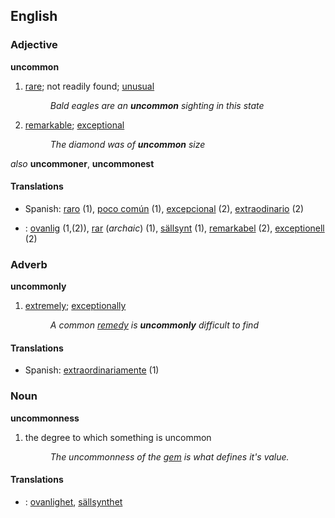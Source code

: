 == English == 
=== Adjective ===
'''uncommon'''
# [[rare]]; not readily found; [[unusual]]
#:''Bald eagles are an '''uncommon''' sighting in this state''
# [[remarkable]]; [[exceptional]]
#:''The diamond was of '''uncommon''' size''

''also''
'''uncommoner''', '''uncommonest'''

====Translations====
*Spanish: [[raro]] (1), [[poco común]] (1), [[excepcional]] (2), [[extraodinario]] (2)
*{{sv}}: [[ovanlig]] (1,(2)), [[rar]] (''archaic'') (1), [[sällsynt]] (1), [[remarkabel]] (2), [[exceptionell]] (2)

=== Adverb ===
'''uncommonly'''
# [[extreme]]ly; [[exceptional]]ly
#:''A common [[remedy]] is '''uncommonly''' difficult to find''

====Translations====
*Spanish: [[extraordinariamente]] (1)



=== Noun ===
'''uncommonness'''
# the degree to which something is uncommon
#:''The uncommonness of the [[gem]] is what defines it's value.''
==== Translations ====
*{{sv}}: [[ovanlighet]], [[sällsynthet]]